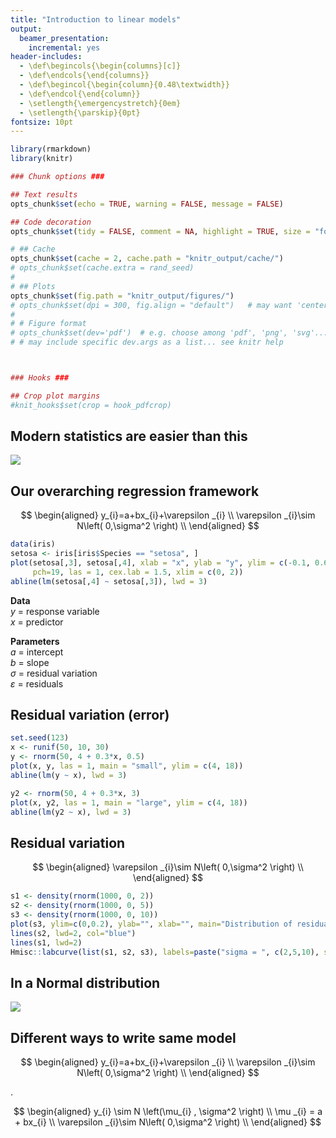 ```yaml
---
title: "Introduction to linear models"
output:
  beamer_presentation:
    incremental: yes
header-includes:
  - \def\begincols{\begin{columns}[c]}
  - \def\endcols{\end{columns}}
  - \def\begincol{\begin{column}{0.48\textwidth}}
  - \def\endcol{\end{column}} 
  - \setlength{\emergencystretch}{0em}
  - \setlength{\parskip}{0pt}
fontsize: 10pt
---
```



```r

library(rmarkdown)
library(knitr)

### Chunk options ###

## Text results
opts_chunk$set(echo = TRUE, warning = FALSE, message = FALSE)

## Code decoration
opts_chunk$set(tidy = FALSE, comment = NA, highlight = TRUE, size = "footnotesize")

# ## Cache
opts_chunk$set(cache = 2, cache.path = "knitr_output/cache/")
# opts_chunk$set(cache.extra = rand_seed)
# 
# ## Plots
opts_chunk$set(fig.path = "knitr_output/figures/")
# opts_chunk$set(dpi = 300, fig.align = "default")   # may want 'center' sometimes
# 
# # Figure format
# opts_chunk$set(dev='pdf')  # e.g. choose among 'pdf', 'png', 'svg'...
# # may include specific dev.args as a list... see knitr help



### Hooks ###

## Crop plot margins
#knit_hooks$set(crop = hook_pdfcrop)   


```



## Modern statistics are easier than this

![](images/tests_diagram.png)




## Our overarching regression framework 


$$
  \begin{aligned}  
  y_{i}=a+bx_{i}+\varepsilon _{i} \\  
  \varepsilon _{i}\sim N\left( 0,\sigma^2 \right) \\  
  \end{aligned}  
$$

\begincols

\begincol
```r
data(iris)
setosa <- iris[iris$Species == "setosa", ]
plot(setosa[,3], setosa[,4], xlab = "x", ylab = "y", ylim = c(-0.1, 0.65), 
     pch=19, las = 1, cex.lab = 1.5, xlim = c(0, 2))
abline(lm(setosa[,4] ~ setosa[,3]), lwd = 3)
```
\endcol

\begincol

**Data**  
*y* = response variable  
*x* = predictor 
    

**Parameters**  
*a* = intercept    
*b* = slope     
$\sigma$ = residual variation    
$\varepsilon$ = residuals  

\endcol
\endcols


## Residual variation (error) 

\begincols
\begincol
```r
set.seed(123)
x <- runif(50, 10, 30)
y <- rnorm(50, 4 + 0.3*x, 0.5)
plot(x, y, las = 1, main = "small", ylim = c(4, 18))
abline(lm(y ~ x), lwd = 3)
```
\endcol

\begincol
```r
y2 <- rnorm(50, 4 + 0.3*x, 3)
plot(x, y2, las = 1, main = "large", ylim = c(4, 18))
abline(lm(y2 ~ x), lwd = 3)
```
\endcol
\endcols



## Residual variation

$$
  \begin{aligned}  
  \varepsilon _{i}\sim N\left( 0,\sigma^2 \right) \\  
  \end{aligned}  
$$

```r
s1 <- density(rnorm(1000, 0, 2))
s2 <- density(rnorm(1000, 0, 5))
s3 <- density(rnorm(1000, 0, 10))
plot(s3, ylim=c(0,0.2), ylab="", xlab="", main="Distribution of residuals", lwd=2, col="red", yaxt="n")
lines(s2, lwd=2, col="blue")
lines(s1, lwd=2)
Hmisc::labcurve(list(s1, s2, s3), labels=paste("sigma = ", c(2,5,10), sep=""), type="l", col=c("black", "blue", "red"))
```


## In a Normal distribution

![](images/gaussian.png)


## Different ways to write same model

$$
  \begin{aligned}  
  y_{i}=a+bx_{i}+\varepsilon _{i} \\  
  \varepsilon _{i}\sim N\left( 0,\sigma^2 \right) \\  
  \end{aligned}  
$$

.

$$
  \begin{aligned}  
  y_{i} \sim N \left(\mu_{i} , \sigma^2 \right) \\  
  \mu _{i} = a + bx_{i} \\  
  \varepsilon _{i}\sim N\left( 0,\sigma^2 \right) \\  
  \end{aligned}  
$$


